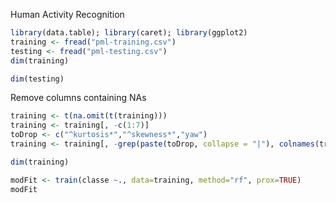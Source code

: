 Human Activity Recognition

```r
library(data.table); library(caret); library(ggplot2)
training <- fread("pml-training.csv")
testing <- fread("pml-testing.csv")
dim(training)
```
```r
dim(testing)
```

Remove columns containing NAs
```r
training <- t(na.omit(t(training)))
training <- training[, -c(1:7)]
toDrop <- c("^kurtosis*","^skewness*","yaw")
training <- training[, -grep(paste(toDrop, collapse = "|"), colnames(training))]

dim(training)
```



```r
modFit <- train(classe ~., data=training, method="rf", prox=TRUE)
modFit
```

